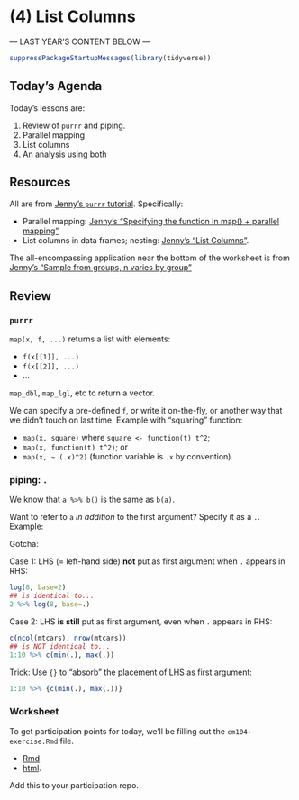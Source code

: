 # (4) List Columns

--- LAST YEAR'S CONTENT BELOW ---

```r
suppressPackageStartupMessages(library(tidyverse))
```


## Today's Agenda

Today's lessons are:

1. Review of `purrr` and piping.
2. Parallel mapping
3. List columns
4. An analysis using both

## Resources

All are from [Jenny's `purrr` tutorial](https://jennybc.github.io/purrr-tutorial/). Specifically:
 
- Parallel mapping: [Jenny's "Specifying the function in map() + parallel mapping"](https://jennybc.github.io/purrr-tutorial/ls03_map-function-syntax.html#parallel_map)
- List columns in data frames; nesting: [Jenny's "List Columns"](https://jennybc.github.io/purrr-tutorial/ls13_list-columns.html).

The all-encompassing application near the bottom of the worksheet is from [Jenny's "Sample from groups, n varies by group"](https://jennybc.github.io/purrr-tutorial/ls12_different-sized-samples.html)


## Review

### `purrr`

`map(x, f, ...)` returns a list with elements:

- `f(x[[1]], ...)`
- `f(x[[2]], ...)`
- ...

`map_dbl`, `map_lgl`, etc to return a vector.

We can specify a pre-defined `f`, or write it on-the-fly, or another way that we didn't touch on last time. Example with "squaring" function: 

- `map(x, square)` where `square <- function(t) t^2`;
- `map(x, function(t) t^2)`; or
- `map(x, ~ (.x)^2)` (function variable is `.x` by convention).

### piping: `.`

We know that `a %>% b()` is the same as `b(a)`.

Want to refer to `a` _in addition_ to the first argument? Specify it as a `.`. Example:

Gotcha: 

Case 1: LHS (= left-hand side) __not__ put as first argument when `.` appears in RHS:

```r
log(8, base=2)
## is identical to...
2 %>% log(8, base=.)
```

Case 2: LHS __is still__ put as first argument, even when `.` appears in RHS:

```r
c(ncol(mtcars), nrow(mtcars))
## is NOT identical to...
1:10 %>% c(min(.), max(.))
```

Trick: Use `{}` to "absorb" the placement of LHS as first argument:

```r
1:10 %>% {c(min(.), max(.))}
```


### Worksheet

To get participation points for today, we'll be filling out the `cm104-exercise.Rmd` file.

- [Rmd](https://github.com/STAT545-UBC/Classroom/blob/master/tutorials/cm104-exercise.Rmd)
- [html](http://stat545.com/Classroom/notes/cm104-exercise.nb.html).

Add this to your participation repo. 
